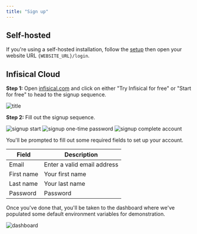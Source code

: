```yaml
---
title: "Sign up"
---
```


## Self-hosted

If you're using a self-hosted installation, follow the [setup](/self-hosting/overview) then open your website URL `{WEBSITE_URL}/login`.

## Infisical Cloud

**Step 1:** Open [infisical.com](https://infisical.com/) and click on either "Try Infisical for free" or "Start for free" to head to the signup sequence.

![title](../../images/landing-page.png)

**Step 2:** Fill out the signup sequence.

![signup start](../../images/signup-box.png)
![signup one-time password](../../images/signup-otp.png)
![signup complete account](../../images/signup-complete-account.png)

You'll be prompted to fill out some required fields to set up your account.

| Field      | Description                 |
| ---------- | --------------------------- |
| Email      | Enter a valid email address |
| First name | Your first name             |
| Last name  | Your last name              |
| Password   | Password                    |

Once you've done that, you'll be taken to the dashboard where we've populated some default environment variables for demonstration.

![dashboard](../../images/dashboard.png)
